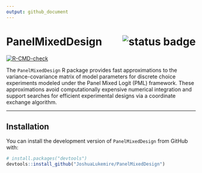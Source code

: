 ```yaml
---
output: github_document
---
```


# PanelMixedDesign <img src="https://img.shields.io/badge/status-dev-yellow" alt="status badge" align="right"/>

<!-- badges: start -->
[![R-CMD-check](https://github.com/JoshuaLukemire/PanelMixedDesign/actions/workflows/R-CMD-check.yaml/badge.svg)](https://github.com/JoshuaLukemire/PanelMixedDesign/actions)
<!-- badges: end -->

The `PanelMixedDesign` R package provides fast approximations to the variance-covariance matrix of model parameters for discrete choice experiments modeled under the Panel Mixed Logit (PML) framework. These approximations avoid computationally expensive numerical integration and support searches for efficient experimental designs via a coordinate exchange algorithm.

---

## Installation

You can install the development version of `PanelMixedDesign` from GitHub with:

```r
# install.packages("devtools")
devtools::install_github("JoshuaLukemire/PanelMixedDesign")
```